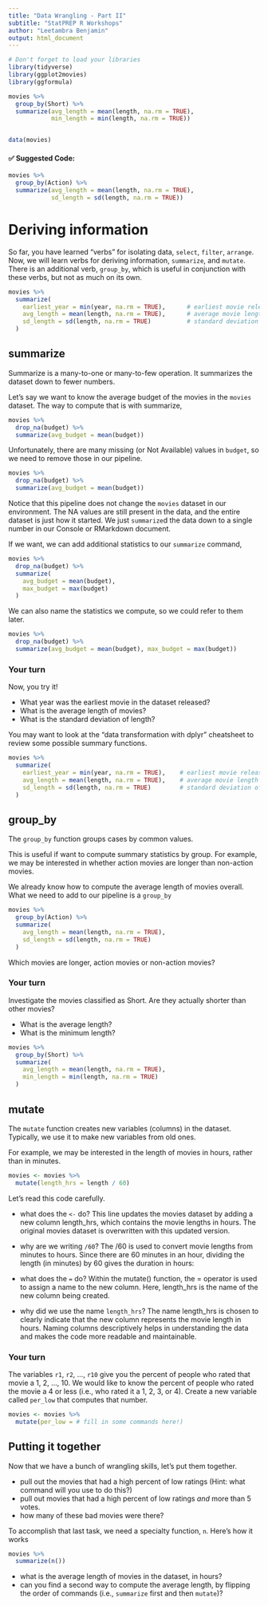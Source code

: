 ```yaml
---
title: "Data Wrangling - Part II"
subtitle: "StatPREP R Workshops"
author: "Leetambra Benjamin"
output: html_document
---
```


```r
# Don't forget to load your libraries
library(tidyverse)
library(ggplot2movies)
library(ggformula)
```


```r
movies %>%
  group_by(Short) %>%
  summarize(avg_length = mean(length, na.rm = TRUE),
            min_length = min(length, na.rm = TRUE))


data(movies)
```


#### ✅ Suggested Code:
```r
movies %>%
  group_by(Action) %>%
  summarize(avg_length = mean(length, na.rm = TRUE),
            sd_length = sd(length, na.rm = TRUE))
```

# Deriving information

So far, you have learned "verbs" for isolating data, `select`, `filter`, `arrange`. Now, we will learn verbs for deriving information, `summarize`, and `mutate`. There is an additional verb, `group_by`, which is useful in conjunction with these verbs, but not as much on its own. 
 


```r
movies %>%
  summarize(
    earliest_year = min(year, na.rm = TRUE),      # earliest movie release year
    avg_length = mean(length, na.rm = TRUE),      # average movie length (minutes)
    sd_length = sd(length, na.rm = TRUE)          # standard deviation of length
  )
```

## summarize

Summarize is a many-to-one or many-to-few operation. It summarizes the dataset down to fewer numbers. 

Let's say we want to know the average budget of the movies in the `movies` dataset. The way to compute that is with summarize,

```r
movies %>%
  drop_na(budget) %>%             
  summarize(avg_budget = mean(budget))
```

Unfortunately, there are many missing (or Not Available) values in `budget`, so we need to remove those in our pipeline.

```r
movies %>%
  drop_na(budget) %>%
  summarize(avg_budget = mean(budget))

```

Notice that this pipeline does not change the `movies` dataset in our environment. The NA values are still present in the data, and the entire dataset is just how it started.  We just `summarize`d the data down to a single number in our Console or RMarkdown document. 

If we want, we can add additional statistics to our `summarize` command,

```r
movies %>%
  drop_na(budget) %>%
  summarize(
    avg_budget = mean(budget),
    max_budget = max(budget)
  )

```

We can also name the statistics we compute, so we could refer to them later.

```r
movies %>%
  drop_na(budget) %>%
  summarize(avg_budget = mean(budget), max_budget = max(budget))
```

### Your turn

Now, you try it! 

- What year was the earliest movie in the dataset released? 
- What is the average length of movies?
- What is the standard deviation of length?

You may want to look at the "data transformation with dplyr" cheatsheet to review some possible summary functions. 

```r
movies %>%
  summarize(
    earliest_year = min(year, na.rm = TRUE),    # earliest movie release year
    avg_length = mean(length, na.rm = TRUE),    # average movie length (minutes)
    sd_length = sd(length, na.rm = TRUE)        # standard deviation of length
  )

```

## group_by

The `group_by` function groups cases by common values. 

This is useful if want to compute summary statistics by group. For example, we may be interested in whether action movies are longer than non-action movies. 

We already know how to compute the average length of movies overall. What we need to add to our pipeline is a `group_by`

```r
movies %>%
  group_by(Action) %>%
  summarize(
    avg_length = mean(length, na.rm = TRUE),
    sd_length = sd(length, na.rm = TRUE)
  )

```

Which movies are longer, action movies or non-action movies? 

### Your turn

Investigate the movies classified as Short. Are they actually shorter than other movies? 

- What is the average length? 
- What is the minimum length?

```r
movies %>%
  group_by(Short) %>%
  summarize(
    avg_length = mean(length, na.rm = TRUE),
    min_length = min(length, na.rm = TRUE)
  )

```


## mutate

The `mutate` function creates new variables (columns) in the dataset. Typically, we use it to make new variables from old ones. 

For example, we may be interested in the length of movies in hours, rather than in minutes. 

```r
movies <- movies %>%
  mutate(length_hrs = length / 60)
```

Let's read this code carefully. 

- what does the `<-` do?
This line updates the movies dataset by adding a new column length_hrs, which contains the movie lengths in hours. The original movies dataset is overwritten with this updated version.

- why are we writing `/60`?
The /60 is used to convert movie lengths from minutes to hours. Since there are 60 minutes in an hour, dividing the length (in minutes) by 60 gives the duration in hours:

- what does the `=` do?
Within the mutate() function, the = operator is used to assign a name to the new column. Here, length_hrs is the name of the new column being created.



- why did we use the name `length_hrs`?
The name length_hrs is chosen to clearly indicate that the new column represents the movie length in hours. Naming columns descriptively helps in understanding the data and makes the code more readable and maintainable.



### Your turn

The variables `r1`, `r2`, ..., `r10` give you the percent of people who rated that movie a 1, 2, ..., 10. We would like to know the percent of people who rated the movie a 4 or less (i.e., who rated it a 1, 2, 3, or 4). Create a new variable called `per_low` that computes that number.

```r
movies <- movies %>%
  mutate(per_low = # fill in some commands here!)
```

## Putting it together

Now that we have a bunch of wrangling skills, let's put them together. 

- pull out the movies that had a high percent of low ratings (Hint: what command will you use to do this?)
- pull out movies that had a high percent of low ratings *and* more than 5 votes. 
- how many of these bad movies were there?

To accomplish that last task, we need a specialty function, `n`. Here's how it works

```r
movies %>%
  summarize(n())
```

- what is the average length of movies in the dataset, in hours? 
- can you find a second way to compute the average length, by flipping the order of commands (i.e., `summarize` first and then `mutate`)?

